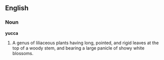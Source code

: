==English==

===Noun===

'''yucca'''

#A genus of liliaceous plants having long, pointed, and rigid leaves at the top of a woody stem, and bearing a large panicle of showy white blossoms.
